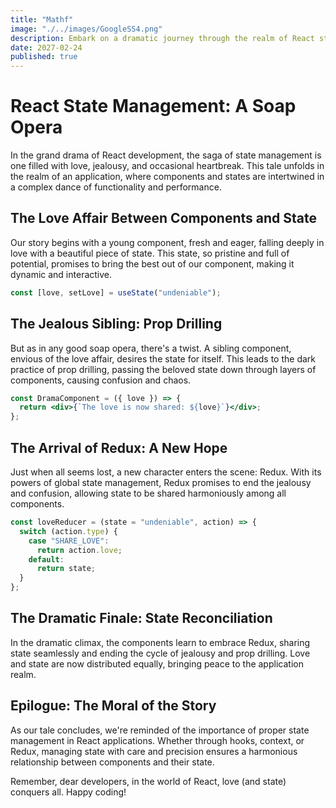 ```yaml
---
title: "Mathf"
image: "./../images/GoogleSS4.png"
description: Embark on a dramatic journey through the realm of React state management. Witness the love triangles, betrayals, and heartaches that components face as they navigate the complex world of state management, with a special appearance by Redux.
date: 2027-02-24
published: true
---
```


# React State Management: A Soap Opera

In the grand drama of React development, the saga of state management is one filled with love, jealousy, and occasional heartbreak. This tale unfolds in the realm of an application, where components and states are intertwined in a complex dance of functionality and performance.

## The Love Affair Between Components and State

Our story begins with a young component, fresh and eager, falling deeply in love with a beautiful piece of state. This state, so pristine and full of potential, promises to bring the best out of our component, making it dynamic and interactive.

```jsx
const [love, setLove] = useState("undeniable");
```

## The Jealous Sibling: Prop Drilling

But as in any good soap opera, there's a twist. A sibling component, envious of the love affair, desires the state for itself. This leads to the dark practice of prop drilling, passing the beloved state down through layers of components, causing confusion and chaos.

```jsx
const DramaComponent = ({ love }) => {
  return <div>{`The love is now shared: ${love}`}</div>;
};
```

## The Arrival of Redux: A New Hope

Just when all seems lost, a new character enters the scene: Redux. With its powers of global state management, Redux promises to end the jealousy and confusion, allowing state to be shared harmoniously among all components.

```jsx
const loveReducer = (state = "undeniable", action) => {
  switch (action.type) {
    case "SHARE_LOVE":
      return action.love;
    default:
      return state;
  }
};
```

## The Dramatic Finale: State Reconciliation

In the dramatic climax, the components learn to embrace Redux, sharing state seamlessly and ending the cycle of jealousy and prop drilling. Love and state are now distributed equally, bringing peace to the application realm.

## Epilogue: The Moral of the Story

As our tale concludes, we're reminded of the importance of proper state management in React applications. Whether through hooks, context, or Redux, managing state with care and precision ensures a harmonious relationship between components and their state.

Remember, dear developers, in the world of React, love (and state) conquers all. Happy coding!
